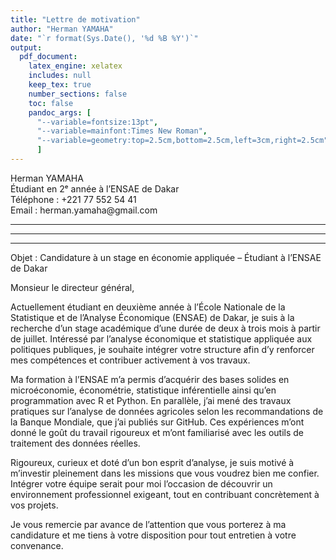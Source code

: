 ---
title: "Lettre de motivation"
author: "Herman YAMAHA"
date: "`r format(Sys.Date(), '%d %B %Y')`"
output: 
  pdf_document:
    latex_engine: xelatex
    includes: null
    keep_tex: true
    number_sections: false
    toc: false
    pandoc_args: [
      "--variable=fontsize:13pt", 
      "--variable=mainfont:Times New Roman", 
      "--variable=geometry:top=2.5cm,bottom=2.5cm,left=3cm,right=2.5cm"
      ]
---

Herman YAMAHA  
Étudiant en 2ᵉ année à l’ENSAE de Dakar  
Téléphone : +221 77 552 54 41  
Email : herman.yamaha@gmail.com  

---

\begin{flushright}
Dakar, le `r format(Sys.Date(), '%d %B %Y')`  
\end{flushright}

---

\begin{flushright}
A l'attention du directeur général \\
              ANSD \\
   Cerf-Volant, Colobane \\
       Dakar, Sénégal
\end{flushright}

---


Objet : Candidature à un stage en économie appliquée – Étudiant à l’ENSAE de Dakar

  Monsieur le directeur général,

  Actuellement étudiant en deuxième année à l’École Nationale de la Statistique et de l’Analyse Économique (ENSAE) de Dakar, je suis à la recherche d’un stage académique d’une durée de deux à trois mois à partir de juillet. Intéressé par l’analyse économique et statistique appliquée aux politiques publiques, je souhaite intégrer votre structure afin d’y renforcer mes compétences et contribuer activement à vos travaux.

     
  Ma formation à l’ENSAE m’a permis d’acquérir des bases solides en microéconomie, économétrie, statistique inférentielle ainsi qu’en programmation avec R et Python. En parallèle, j’ai mené des travaux pratiques sur l’analyse de données agricoles selon les recommandations de la Banque Mondiale, que j’ai publiés sur GitHub. Ces expériences m’ont donné le goût du travail rigoureux et m’ont familiarisé avec les outils de traitement des données réelles.


  Rigoureux, curieux et doté d’un bon esprit d’analyse, je suis motivé à m’investir pleinement dans les missions que vous voudrez bien me confier. Intégrer votre équipe serait pour moi l’occasion de découvrir un environnement professionnel exigeant, tout en contribuant concrètement à vos projets.


  Je vous remercie par avance de l’attention que vous porterez à ma candidature et me tiens à votre disposition pour tout entretien à votre convenance.
    

\begin{flushright}
L’intéressé\\
Herman YAMAHA
\end{flushright}
